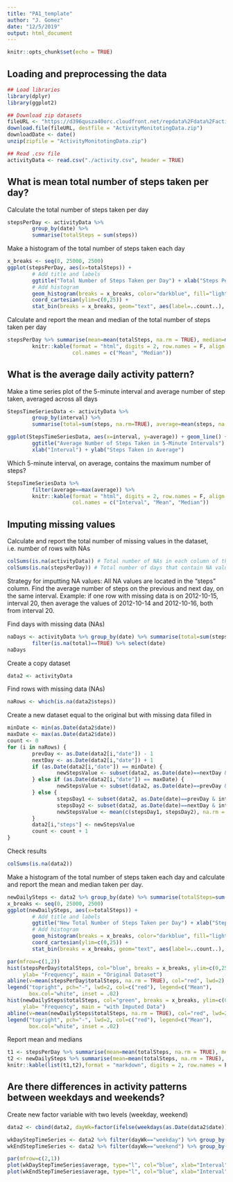 ---
title: "PA1_template"
author: "J. Gomez"
date: "12/5/2019"
output: html_document
---

```{r setup, include=FALSE}
knitr::opts_chunk$set(echo = TRUE)
```

## Loading and preprocessing the data
```{r, message=FALSE}
## Load libraries
library(dplyr)
library(ggplot2)

## Download zip datasets
fileURL <- "https://d396qusza40orc.cloudfront.net/repdata%2Fdata%2Factivity.zip"
download.file(fileURL, destfile = "ActivityMonitotingData.zip")
downloadDate <- date()
unzip(zipfile = "ActivityMonitotingData.zip")

## Read .csv file
activityData <- read.csv("./activity.csv", header = TRUE)
```

## What is mean total number of steps taken per day?

Calculate the total number of steps taken per day
```{r}
stepsPerDay <- activityData %>% 
        group_by(date) %>% 
        summarise(totalSteps = sum(steps))
```

Make a histogram of the total number of steps taken each day
```{r, warning=FALSE, fig.align='center'}
x_breaks <- seq(0, 25000, 2500)
ggplot(stepsPerDay, aes(x=totalSteps)) +
        # Add title and labels
        ggtitle("Total Number of Steps Taken per Day") + xlab("Steps Per Day") + ylab("Frequency") +
        # Add histogram
        geom_histogram(breaks = x_breaks, color="darkblue", fill="lightblue") +
        coord_cartesian(ylim=c(0,25)) +
        stat_bin(breaks = x_breaks, geom="text", aes(label=..count..), vjust=-1.5)
```


Calculate and report the mean and median of the total number of steps taken per day
```{r, fig.align='center'}
stepsPerDay %>% summarise(mean=mean(totalSteps, na.rm = TRUE), median=median(totalSteps, na.rm = TRUE)) %>%
        knitr::kable(format = "html", digits = 2, row.names = F, align = 'c',
                     col.names = c("Mean", "Median"))
```


## What is the average daily activity pattern?
Make a time series plot of the 5-minute interval and average number of step taken, averaged across all days
```{r, fig.align='center'}
StepsTimeSeriesData <- activityData %>% 
        group_by(interval) %>% 
        summarise(total=sum(steps, na.rm=TRUE), average=mean(steps, na.rm = TRUE))

ggplot(StepsTimeSeriesData, aes(x=interval, y=average)) + geom_line() +
        ggtitle("Average Number of Steps Taken in 5-Minute Intervals") +
        xlab("Interval") + ylab("Steps Taken in Average")
```


Which 5-minute interval, on average, contains the maximum number of steps?
```{r, fig.align='center'}
StepsTimeSeriesData %>% 
        filter(average==max(average)) %>%
        knitr::kable(format = "html", digits = 2, row.names = F, align = 'c', 
                     col.names = c("Interval", "Mean", "Median"))
```

## Imputing missing values
Calculate and report the total number of missing values in the dataset, i.e. number of rows with NAs
```{r}
colSums(is.na(activityData)) # Total number of NAs in each column of the original dataset
colSums(is.na(stepsPerDay)) # Total number of days that contain NA values
```

Strategy for imputting NA values: All NA values are located in the "steps" column. Find the average number of steps on the previous and next day, on the same interval. Example: if one row with missing data is on 2012-10-15, interval 20, then average the values of 2012-10-14 and 2012-10-16, both from interval 20.

Find days with missing data (NAs)
```{r}
naDays <- activityData %>% group_by(date) %>% summarise(total=sum(steps)) %>% 
        filter(is.na(total)==TRUE) %>% select(date)
naDays
```

Create a copy dataset
```{r}
data2 <- activityData
```

Find rows with missing data (NAs)
```{r}
naRows <- which(is.na(data2$steps))
```

Create a new dataset equal to the original but with missing data filled in
```{r,  eval=TRUE, cache=TRUE}
minDate <- min(as.Date(data2$date))
maxDate <- max(as.Date(data2$date))
count <- 0
for (i in naRows) {
        prevDay <- as.Date(data2[i,"date"]) - 1
        nextDay <- as.Date(data2[i,"date"]) + 1
        if (as.Date(data2[i,"date"]) == minDate) {
                newStepsValue <- subset(data2, as.Date(date)==nextDay & interval==data2[i,"interval"])$steps
        } else if (as.Date(data2[i,"date"]) == maxDate) {
                newStepsValue <- subset(data2, as.Date(date)==prevDay & interval==data2[i,"interval"])$steps
        } else {
                stepsDay1 <- subset(data2, as.Date(date)==prevDay & interval==data2[i,"interval"])$steps
                stepsDay2 <- subset(data2, as.Date(date)==nextDay & interval==data2[i,"interval"])$steps
                newStepsValue <- mean(c(stepsDay1, stepsDay2), na.rm = TRUE)
        }
        data2[i,"steps"] <- newStepsValue
        count <- count + 1
}
```

Check results
```{r}
colSums(is.na(data2))
```

Make a histogram of the total number of steps taken each day and calculate and report the mean and median taken per day. 
```{r, fig.align='center', warning=FALSE}
newDailySteps <- data2 %>% group_by(date) %>% summarise(totalSteps=sum(steps))
x_breaks <- seq(0, 25000, 2500)
ggplot(newDailySteps, aes(x=totalSteps)) +
        # Add title and labels
        ggtitle("New Total Number of Steps Taken per Day") + xlab("Steps Per Day") + ylab("Frequency") +
        # Add histogram
        geom_histogram(breaks = x_breaks, color="darkblue", fill="lightblue") +
        coord_cartesian(ylim=c(0,25)) +
        stat_bin(breaks = x_breaks, geom="text", aes(label=..count..), vjust=-1.5)

par(mfrow=c(1,2))
hist(stepsPerDay$totalSteps, col="blue", breaks = x_breaks, ylim=c(0,25), xlab = "Steps per Day",
     ylab= "Frequency", main = "Original Dataset")
abline(v=mean(stepsPerDay$totalSteps, na.rm = TRUE), col="red", lwd=2)
legend("topright", pch="-", lwd=2, col=c("red"), legend=c("Mean"), 
       box.col="white", inset = .02)
hist(newDailySteps$totalSteps, col="green", breaks = x_breaks, ylim=c(0,25), xlab = "Steps per Day",
     ylab= "Frequency", main = "with Imputed Data")
abline(v=mean(newDailySteps$totalSteps, na.rm = TRUE), col="red", lwd=2)
legend("topright", pch="-", lwd=2, col=c("red"), legend=c("Mean"), 
       box.col="white", inset = .02)
```

Report mean and medians
```{r}
t1 <- stepsPerDay %>% summarise(mean=mean(totalSteps, na.rm = TRUE), median=median(totalSteps, na.rm = TRUE))
t2 <- newDailySteps %>% summarise(mean=mean(totalSteps, na.rm = TRUE), median=median(totalSteps, na.rm = TRUE))
knitr::kable(list(t1,t2),format = "markdown", digits = 2, row.names = F, align = 'c', col.names = c("Mean", "Median"))
```


## Are there differences in activity patterns between weekdays and weekends?
Create new factor variable with two levels (weekday, weekend)
```{r, fig.align='center'}
data2 <- cbind(data2, dayWk=factor(ifelse(weekdays(as.Date(data2$date)) %in% c("Saturday", "Sunday"), "weekend", "weekday")))

wkDayStepTimeSeries <- data2 %>% filter(dayWk=="weekday") %>% group_by(interval) %>% summarise(total=sum(steps), average=mean(steps))
wkEndStepTimeSeries <- data2 %>% filter(dayWk=="weekend") %>% group_by(interval) %>% summarise(total=sum(steps), average=mean(steps))

par(mfrow=c(2,1))
plot(wkDayStepTimeSeries$average, type="l", col="blue", xlab="Interval", ylab = "Steps", main = "Weekday")
plot(wkEndStepTimeSeries$average, type="l", col="blue", xlab="Interval", ylab = "Steps", main = "Weekend")
```
